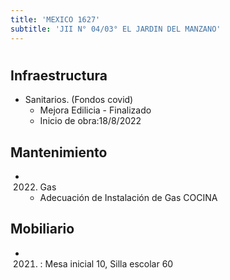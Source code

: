 ```yaml
---
title: 'MEXICO 1627'
subtitle: 'JII N° 04/03° EL JARDIN DEL MANZANO'
---
```


#
## Infraestructura

* Sanitarios. (Fondos covid) 
    + Mejora Edilicia - Finalizado 
    + Inicio de obra:18/8/2022 






## Mantenimiento

*  (2022) Gas 
    + Adecuación de Instalación de Gas COCINA





## Mobiliario

*  (2021) : Mesa inicial 10, Silla escolar 60 



